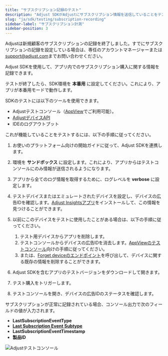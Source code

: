 ```yaml
---
title: "サブスクリプション記録のテスト"
description: "Adjust SDKがAdjustにサブスクリプション情報を送信していることをテストする"
slug: "ja/sdk/testing/subscription-recording"
sidebar-label: "サブスクリプション計測"
sidebar-position: 3
---
```


<Callout type="warning">

Adjustは新規顧客のサブスクリプションの記録を終了しました。すでにサブスクリプションの記録を設定している場合は、専任のアカウントマネージャーまたは[support@adjust.com](mailto:support@adjust.com)までお問い合わせください。

</Callout>

Adjust SDKを使用して、アプリ内でのサブスクリプション購入に関する情報を記録できます。

<Callout type="important">

テストが終了したら、SDK環境を **本番用** に設定してください。これにより、アプリが本番用モードで動作します。

</Callout>

SDKのテストには以下のツールを使用できます。

-  Adjustテストコンソール（[AppView](https://help.adjust.com/ja/article/testing-console)でご利用可能）。
-  [AdjustデバイスAPI](/ja/api/device-api/inspect)
-  IDEのログアウトプット

これが機能していることをテストするには、以下の手順に従ってください。

1. お使いのプラットフォーム向けの開始ガイドに従って、Adjust SDKを連携します。
2. 環境を **サンドボックス** に設定します。これにより、アプリからはテストコンソールにのみ情報が送信されるようになります。
3. アプリから全てのログ情報を取得するために、ログレベルを **verbose** に設定します。
4. テストデバイスまたはエミュレートされたデバイスを設定し、デバイスの広告IDを確認します。[Adjust Insightsアプリ](https://apps.apple.com/us/app/adjust-insights/id1125517808)をインストールして、この情報を見つけることができます。
5. 以前にこのデバイスをテストに使用したことがある場合は、以下の手順に従ってください。

   1. テスト用デバイスからアプリを削除します。
   2. テストコンソールからデバイスの広告IDを消去します。[AppViewのテストコンソール](https://help.adjust.com/ja/article/testing-console#forget-device)向けの手順に従ってください。
   3. または、[Forget deviceのエンドポイント](/ja/api/device-api/forget/)を呼び出して、デバイスに関する既存の情報を削除することができます。

6. Adjust SDKを含むアプリのテストバージョンをダウンロードして開きます。
7. テスト購入をトリガーします。
8. テストコンソールを開き、デバイスの広告IDのステータスを確認します。

サブスクリプションが正常に記録されている場合、コンソール出力で次のフィールドの値が入力されます。

-  **LastSubscriptionEventType**
-  [**Last Subscription Event Subtype**](https://help.adjust.com/ja/article/manage-subscription-data#subscription-event-subtypes)
-  **LastSubscriptionEventTimestamp**
-  **製品ID**

![Adjustテストコンソール](@images/sdk-testing/subscription/testing-console.png)
